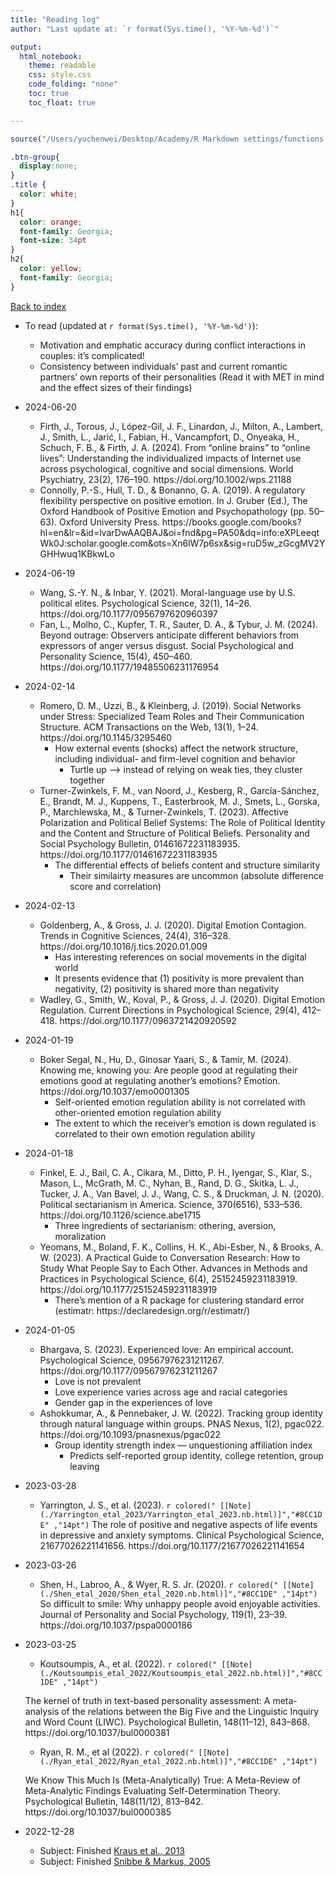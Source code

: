 ```yaml
---
title: "Reading log"
author: "Last update at: `r format(Sys.time(), '%Y-%m-%d')`"

output: 
  html_notebook:
    theme: readable
    css: style.css  
    code_folding: "none"
    toc: true
    toc_float: true

---
```


```r
source("/Users/yuchenwei/Desktop/Academy/R Markdown settings/functions.R")
```

```css
.btn-group{
  display:none;
}
.title {
  color: white;
}
h1{
  color: orange;
  font-family: Georgia;
  font-size: 34pt
}
h2{
  color: yellow;
  font-family: Georgia;
}
```

[Back to index](./index.nb.html)

- To read (updated at `r format(Sys.time(), '%Y-%m-%d')`): 

  - Motivation and emphatic accuracy during conflict interactions in couples: it’s complicated!
  - Consistency between individuals' past and current romantic partners' own reports of their personalities  (Read it with MET in mind and the effect sizes of their findings)

- 2024-06-20
  - Firth, J., Torous, J., López-Gil, J. F., Linardon, J., Milton, A., Lambert, J., Smith, L., Jarić, I., Fabian, H., Vancampfort, D., Onyeaka, H., Schuch, F. B., & Firth, J. A. (2024). From “online brains” to “online lives”: Understanding the individualized impacts of Internet use across psychological, cognitive and social dimensions. World Psychiatry, 23(2), 176–190. https://doi.org/10.1002/wps.21188
  - Connolly, P.-S., Hull, T. D., & Bonanno, G. A. (2019). A regulatory flexibility perspective on positive emotion. In J. Gruber (Ed.), The Oxford Handbook of Positive Emotion and Psychopathology (pp. 50–63). Oxford University Press. https://books.google.com/books?hl=en&lr=&id=lvarDwAAQBAJ&oi=fnd&pg=PA50&dq=info:eXPLeeqtWk0J:scholar.google.com&ots=Xn6lW7p6sx&sig=ruD5w_zGcgMV2YGHHwuq1KBkwLo

- 2024-06-19
  - Wang, S.-Y. N., & Inbar, Y. (2021). Moral-language use by U.S. political elites. Psychological Science, 32(1), 14–26. https://doi.org/10.1177/0956797620960397
  - Fan, L., Molho, C., Kupfer, T. R., Sauter, D. A., & Tybur, J. M. (2024). Beyond outrage: Observers anticipate different behaviors from expressors of anger versus disgust. Social Psychological and Personality Science, 15(4), 450–460. https://doi.org/10.1177/19485506231176954



- 2024-02-14 
  - Romero, D. M., Uzzi, B., & Kleinberg, J. (2019). Social Networks under Stress: Specialized Team Roles and Their Communication Structure. ACM Transactions on the Web, 13(1), 1–24. https://doi.org/10.1145/3295460
    - How external events (shocks) affect the network structure, including individual- and firm-level cognition and behavior 
      - Turtle up ---> instead of relying on weak ties, they cluster together 
  - Turner-Zwinkels, F. M., van Noord, J., Kesberg, R., García-Sánchez, E., Brandt, M. J., Kuppens, T., Easterbrook, M. J., Smets, L., Gorska, P., Marchlewska, M., & Turner-Zwinkels, T. (2023). Affective Polarization and Political Belief Systems: The Role of Political Identity and the Content and Structure of Political Beliefs. Personality and Social Psychology Bulletin, 01461672231183935. https://doi.org/10.1177/01461672231183935
    - The differential effects of beliefs content and structure similarity 
      - Their similairty measures are uncommon (absolute difference score and correlation)

- 2024-02-13 
  - Goldenberg, A., & Gross, J. J. (2020). Digital Emotion Contagion. Trends in Cognitive Sciences, 24(4), 316–328. https://doi.org/10.1016/j.tics.2020.01.009
    - Has interesting references on social movements in the digital world 
    - It presents evidence that (1) positivity is more prevalent than negativity, (2) positivity is shared more than negativity 
  - Wadley, G., Smith, W., Koval, P., & Gross, J. J. (2020). Digital Emotion Regulation. Current Directions in Psychological Science, 29(4), 412–418. https://doi.org/10.1177/0963721420920592


- 2024-01-19
  - Boker Segal, N., Hu, D., Ginosar Yaari, S., & Tamir, M. (2024). Knowing me, knowing you: Are people good at regulating their emotions good at regulating another’s emotions? Emotion. https://doi.org/10.1037/emo0001305
    - Self-oriented emotion regulation ability is not correlated with other-oriented emotion regulation ability 
    - The extent to which the receiver's emotion is down regulated is correlated to their own emotion regulation ability 
 

- 2024-01-18 
  - Finkel, E. J., Bail, C. A., Cikara, M., Ditto, P. H., Iyengar, S., Klar, S., Mason, L., McGrath, M. C., Nyhan, B., Rand, D. G., Skitka, L. J., Tucker, J. A., Van Bavel, J. J., Wang, C. S., & Druckman, J. N. (2020). Political sectarianism in America. Science, 370(6516), 533–536. https://doi.org/10.1126/science.abe1715
    - Three ingredients of sectarianism: othering, aversion, moralization 
  - Yeomans, M., Boland, F. K., Collins, H. K., Abi-Esber, N., & Brooks, A. W. (2023). A Practical Guide to Conversation Research: How to Study What People Say to Each Other. Advances in Methods and Practices in Psychological Science, 6(4), 25152459231183919. https://doi.org/10.1177/25152459231183919
    - There's mention of a R package for clustering standard error (estimatr: https://declaredesign.org/r/estimatr/)

- 2024-01-05 
  - Bhargava, S. (2023). Experienced love: An empirical account. Psychological Science, 09567976231211267. https://doi.org/10.1177/09567976231211267
    - Love is not prevalent  
    - Love experience varies across age and racial categories 
    - Gender gap in the experiences of love 
  - Ashokkumar, A., & Pennebaker, J. W. (2022). Tracking group identity through natural language within groups. PNAS Nexus, 1(2), pgac022. https://doi.org/10.1093/pnasnexus/pgac022
    - Group identity strength index --- unquestioning affiliation index
      - Predicts self-reported group identity, college retention, group leaving 


- 2023-03-28
  - Yarrington, J. S., et al. (2023). `r colored(" [[Note](./Yarrington_etal_2023/Yarrington_etal_2023.nb.html)]","#8CC1DE" ,"14pt")`
The role of positive and negative aspects of life events in depressive and anxiety symptoms. Clinical Psychological Science, 21677026221141656. https://doi.org/10.1177/21677026221141654


- 2023-03-26
  - Shen, H., Labroo, A., & Wyer, R. S. Jr. (2020). `r colored(" [[Note](./Shen_etal_2020/Shen_etal_2020.nb.html)]","#8CC1DE" ,"14pt")`
So difficult to smile: Why unhappy people avoid enjoyable activities. Journal of Personality and Social Psychology, 119(1), 23–39. https://doi.org/10.1037/pspa0000186

- 2023-03-25 
  - Koutsoumpis, A., et al. (2022). `r colored(" [[Note](./Koutsoumpis_etal_2022/Koutsoumpis_etal_2022.nb.html)]","#8CC1DE" ,"14pt")` 

  The kernel of truth in text-based personality assessment: A meta-analysis of the relations between the Big Five and the Linguistic Inquiry and Word Count (LIWC). Psychological Bulletin, 148(11–12), 843–868. https://doi.org/10.1037/bul0000381
  
  - Ryan, R. M., et al (2022). `r colored(" [[Note](./Ryan_etal_2022/Ryan_etal_2022.nb.html)]","#8CC1DE" ,"14pt")`

  We Know This Much Is (Meta-Analytically) True: A Meta-Review of Meta-Analytic Findings Evaluating Self-Determination Theory. Psychological Bulletin, 148(11/12), 813–842. https://doi.org/10.1037/bul0000385

- 2022-12-28 
  - Subject: Finished [Kraus et al., 2013](/Users/yuchenwei/Desktop/Academy/Readings/Kraus_2013/Kraus_2013.nb.html)
  - Subject: Finished [Snibbe & Markus, 2005](/Users/yuchenwei/Desktop/Academy/Readings/Snibbe_2005/Snibbe_2005.nb.html) 
